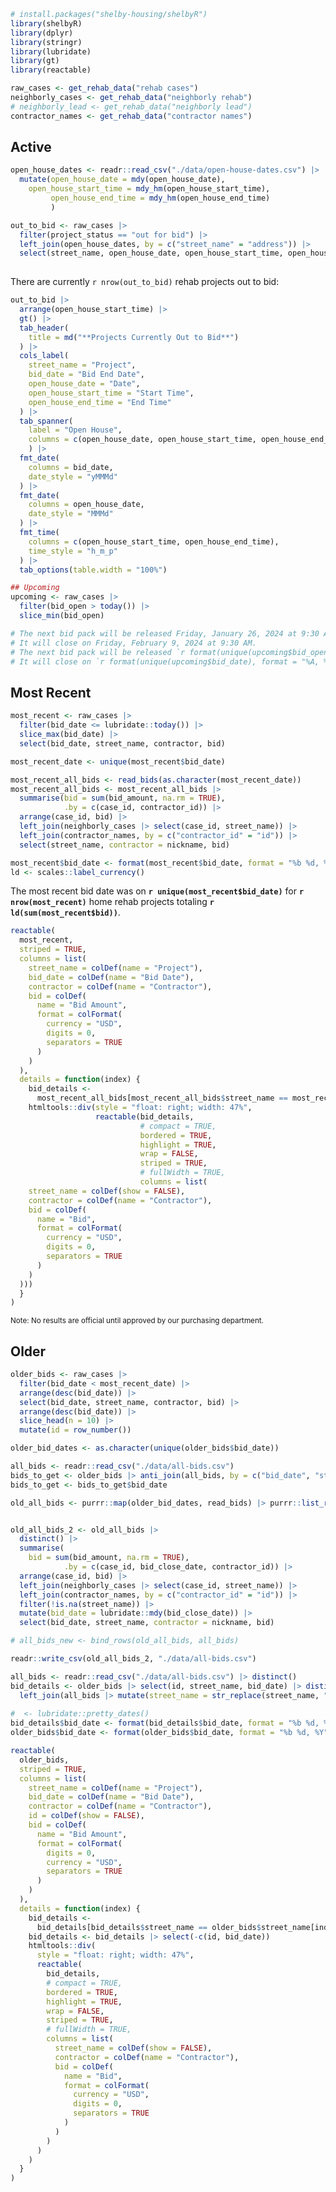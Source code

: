 
```r
# install.packages("shelby-housing/shelbyR")
library(shelbyR)
library(dplyr)
library(stringr)
library(lubridate)
library(gt)
library(reactable)

raw_cases <- get_rehab_data("rehab cases")
neighborly_cases <- get_rehab_data("neighborly rehab")
# neighborly_lead <- get_rehab_data("neighborly lead")
contractor_names <- get_rehab_data("contractor names")
```

::: {.panel-tabset}
## Active

```r
open_house_dates <- readr::read_csv("./data/open-house-dates.csv") |> 
  mutate(open_house_date = mdy(open_house_date),
    open_house_start_time = mdy_hm(open_house_start_time),
         open_house_end_time = mdy_hm(open_house_end_time)
         )

out_to_bid <- raw_cases |>
  filter(project_status == "out for bid") |>
  left_join(open_house_dates, by = c("street_name" = "address")) |> 
  select(street_name, open_house_date, open_house_start_time, open_house_end_time, bid_date)
  
```

There are currently `r nrow(out_to_bid)` rehab projects out to bid:

```r
out_to_bid |>
  arrange(open_house_start_time) |> 
  gt() |>
  tab_header(
    title = md("**Projects Currently Out to Bid**")
  ) |>
  cols_label(
    street_name = "Project",
    bid_date = "Bid End Date",
    open_house_date = "Date",
    open_house_start_time = "Start Time",
    open_house_end_time = "End Time"
  ) |>
  tab_spanner(
    label = "Open House",
    columns = c(open_house_date, open_house_start_time, open_house_end_time)
    ) |> 
  fmt_date(
    columns = bid_date,
    date_style = "yMMMd"
  ) |>
  fmt_date(
    columns = open_house_date,
    date_style = "MMMd"
  ) |>
  fmt_time(
    columns = c(open_house_start_time, open_house_end_time),
    time_style = "h_m_p"
  ) |>
  tab_options(table.width = "100%")
```


```r
## Upcoming
upcoming <- raw_cases |>
  filter(bid_open > today()) |>
  slice_min(bid_open)

# The next bid pack will be released Friday, January 26, 2024 at 9:30 AM.
# It will close on Friday, February 9, 2024 at 9:30 AM.
# The next bid pack will be released `r format(unique(upcoming$bid_open), format = "%A, %B %d, %Y")` at 9:30 AM.
# It will close on `r format(unique(upcoming$bid_date), format = "%A, %B %d")` at 9:30 AM.
```

## Most Recent

```r
most_recent <- raw_cases |> 
  filter(bid_date <= lubridate::today()) |> 
  slice_max(bid_date) |> 
  select(bid_date, street_name, contractor, bid)

most_recent_date <- unique(most_recent$bid_date)

most_recent_all_bids <- read_bids(as.character(most_recent_date))
most_recent_all_bids <- most_recent_all_bids |> 
  summarise(bid = sum(bid_amount, na.rm = TRUE),
            .by = c(case_id, contractor_id)) |> 
  arrange(case_id, bid) |> 
  left_join(neighborly_cases |> select(case_id, street_name)) |> 
  left_join(contractor_names, by = c("contractor_id" = "id")) |> 
  select(street_name, contractor = nickname, bid)

most_recent$bid_date <- format(most_recent$bid_date, format = "%b %d, %Y")
ld <- scales::label_currency()
```

The most recent bid date was on **`r unique(most_recent$bid_date)`** for **`r nrow(most_recent)`** home rehab projects totaling **`r ld(sum(most_recent$bid))`**.

```r
reactable(
  most_recent,
  striped = TRUE,
  columns = list(
    street_name = colDef(name = "Project"),
    bid_date = colDef(name = "Bid Date"),
    contractor = colDef(name = "Contractor"),
    bid = colDef(
      name = "Bid Amount",
      format = colFormat(
        currency = "USD",
        digits = 0,
        separators = TRUE
      )
    )
  ),
  details = function(index) {
    bid_details <-
      most_recent_all_bids[most_recent_all_bids$street_name == most_recent$street_name[index],]
    htmltools::div(style = "float: right; width: 47%", 
                   reactable(bid_details, 
                             # compact = TRUE,
                             bordered = TRUE,
                             highlight = TRUE,
                             wrap = FALSE,
                             striped = TRUE,
                             # fullWidth = TRUE,
                             columns = list(
    street_name = colDef(show = FALSE),
    contractor = colDef(name = "Contractor"),
    bid = colDef(
      name = "Bid",
      format = colFormat(
        currency = "USD",
        digits = 0,
        separators = TRUE
      )
    )
  )))
  }
)
```


<small>
Note: No results are official until approved by our purchasing department.
</small>

## Older

```r
older_bids <- raw_cases |> 
  filter(bid_date < most_recent_date) |> 
  arrange(desc(bid_date)) |> 
  select(bid_date, street_name, contractor, bid) |> 
  arrange(desc(bid_date)) |> 
  slice_head(n = 10) |> 
  mutate(id = row_number())

older_bid_dates <- as.character(unique(older_bids$bid_date))
```

```r
all_bids <- readr::read_csv("./data/all-bids.csv") 
bids_to_get <- older_bids |> anti_join(all_bids, by = c("bid_date", "street_name")) |> filter(street_name != "Meadow Vale")
bids_to_get <- bids_to_get$bid_date

old_all_bids <- purrr::map(older_bid_dates, read_bids) |> purrr::list_rbind()


old_all_bids_2 <- old_all_bids |>
  distinct() |> 
  summarise(
    bid = sum(bid_amount, na.rm = TRUE),
            .by = c(case_id, bid_close_date, contractor_id)) |>
  arrange(case_id, bid) |>
  left_join(neighborly_cases |> select(case_id, street_name)) |>
  left_join(contractor_names, by = c("contractor_id" = "id")) |>
  filter(!is.na(street_name)) |> 
  mutate(bid_date = lubridate::mdy(bid_close_date)) |> 
  select(bid_date, street_name, contractor = nickname, bid)

# all_bids_new <- bind_rows(old_all_bids, all_bids)

readr::write_csv(old_all_bids_2, "./data/all-bids.csv")
```

```r
all_bids <- readr::read_csv("./data/all-bids.csv") |> distinct()
bid_details <- older_bids |> select(id, street_name, bid_date) |> distinct() |> 
  left_join(all_bids |> mutate(street_name = str_replace(street_name, "Meadowvale", "Meadow Vale")))
  
#  <- lubridate::pretty_dates()
bid_details$bid_date <- format(bid_details$bid_date, format = "%b %d, %Y")
older_bids$bid_date <- format(older_bids$bid_date, format = "%b %d, %Y")

reactable(
  older_bids,
  striped = TRUE,
  columns = list(
    street_name = colDef(name = "Project"),
    bid_date = colDef(name = "Bid Date"),
    contractor = colDef(name = "Contractor"),
    id = colDef(show = FALSE),
    bid = colDef(
      name = "Bid Amount",
      format = colFormat(
        digits = 0,
        currency = "USD",
        separators = TRUE
      )
    )
  ),
  details = function(index) {
    bid_details <-
      bid_details[bid_details$street_name == older_bids$street_name[index], ]
    bid_details <- bid_details |> select(-c(id, bid_date))
    htmltools::div(
      style = "float: right; width: 47%",
      reactable(
        bid_details,
        # compact = TRUE,
        bordered = TRUE,
        highlight = TRUE,
        wrap = FALSE,
        striped = TRUE,
        # fullWidth = TRUE,
        columns = list(
          street_name = colDef(show = FALSE),
          contractor = colDef(name = "Contractor"),
          bid = colDef(
            name = "Bid",
            format = colFormat(
              currency = "USD",
              digits = 0,
              separators = TRUE
            )
          )
        )
      )
    )
  }
)
```

:::
